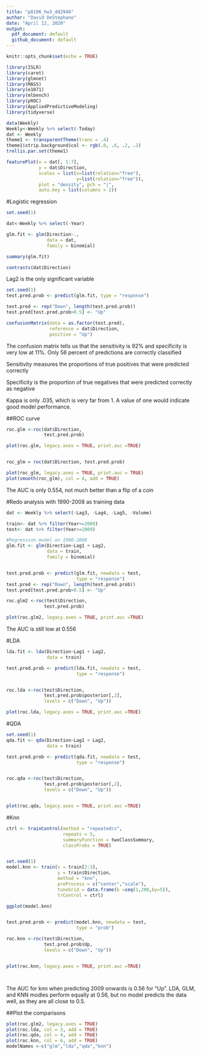 ```yaml
---
title: "p8106_hw3_dd2948"
author: "David DeStephano"
date: "April 12, 2020"
output:
  pdf_document: default
  github_document: default
---
```


```r
knitr::opts_chunk$set(echo = TRUE)
```

```r
library(ISLR)
library(caret)
library(glmnet)
library(MASS)
library(e1071)
library(mlbench)
library(pROC)
library(AppliedPredictiveModeling)
library(tidyverse)
```

```r
data(Weekly)
Weekly<-Weekly %>% select(-Today)
dat <- Weekly
theme1 <- transparentTheme(trans = .4)
theme1$strip.background$col <- rgb(.0, .6, .2, .2)
trellis.par.set(theme1)

featurePlot(x = dat[, 1:7],
            y = dat$Direction,
            scales = list(x=list(relation="free"),
                          y=list(relation="free")),
            plot = "density", pch = "|",
            auto.key = list(columns = 2))

```

#Logistic regression
```r
set.seed(1)

dat<-Weekly %>% select(-Year)

glm.fit <- glm(Direction~.,
               data = dat,
               family = binomial)

summary(glm.fit)

contrasts(dat$Direction)
```

Lag2 is the only significant variable


```r
set.seed(1)
test.pred.prob <- predict(glm.fit, type = "response")

test.pred <- rep("Down", length(test.pred.prob))
test.pred[test.pred.prob>0.5] <- "Up"

confusionMatrix(data = as.factor(test.pred),
                reference = dat$Direction,
                positive = "Up")

```

The confusion matrix tells us that the sensitivity is 92% and specificity is very low at 11%. Only 56 percent of predictions are correctly classified

Sensitivity measures the proportions of true positives that were predicted correctly

Specificity is the proportion of true negatives that were predicted correctly as negative

Kappa is only .035, which is very far from 1. A value of one would indicate good model performance.




##ROC curve
```r
roc.glm <-roc(dat$Direction,
              test.pred.prob)

plot(roc.glm, legacy.axes = TRUE, print.auc =TRUE)


roc_glm = roc(dat$Direction, test.pred.prob)

plot(roc_glm, legacy.axes = TRUE, print.auc = TRUE)
plot(smooth(roc_glm), col = 4, add = TRUE)
```


The AUC is only 0.554, not much better than a flip of a coin



#Redo analysis with 1990-2008 as training data
```r
dat <- Weekly %>% select(-Lag3, -Lag4, -Lag5, -Volume)

train<- dat %>% filter(Year<=2008)
test<- dat %>% filter(Year>=2009)

#Regression model on 1990-2008
glm.fit <- glm(Direction~Lag1 + Lag2,
               data = train,
               family = binomial)


test.pred.prob <- predict(glm.fit, newdata = test,
                          type = "response")
test.pred <- rep("Down", length(test.pred.prob))
test.pred[test.pred.prob>0.5] <- "Up"

roc.glm2 <-roc(test$Direction,
              test.pred.prob)

plot(roc.glm2, legacy.axes = TRUE, print.auc =TRUE)

```

The AUC is still low at 0.556

#LDA
```r
lda.fit <- lda(Direction~Lag1 + Lag2,
               data = train)

test.pred.prob <- predict(lda.fit, newdata = test,
                          type = "response")


roc.lda <-roc(test$Direction,
              test.pred.prob$posterior[,2],
              levels = c("Down", "Up"))

plot(roc.lda, legacy.axes = TRUE, print.auc =TRUE)

```

#QDA
```r
set.seed(1)
qda.fit <- qda(Direction~Lag1 + Lag2,
               data = train)

test.pred.prob <- predict(qda.fit, newdata = test,
                          type = "response")


roc.qda <-roc(test$Direction,
              test.pred.prob$posterior[,2],
              levels = c("Down", "Up"))


plot(roc.qda, legacy.axes = TRUE, print.auc =TRUE)

```

#Knn

```r
ctrl <- trainControl(method = "repeatedcv",
                     repeats = 5,
                     summaryFunction = twoClassSummary,
                     classProbs = TRUE)


set.seed(1)
model.knn <- train(x = train[2:3],
                   y = train$Direction,
                   method = "knn",
                   preProcess = c("center","scale"),
                   tuneGrid = data.frame(k =seq(1,200,by=5)),
                   trControl = ctrl)

ggplot(model.knn)


test.pred.prob <- predict(model.knn, newdata = test,
                          type = "prob")

roc.knn <-roc(test$Direction,
              test.pred.prob$Up,
              levels = c("Down", "Up"))


plot(roc.knn, legacy.axes = TRUE, print.auc =TRUE)




```

The AUC for knn when predicting 2009 onwards is 0.56 for "Up". LDA, GLM, and KNN modles perform equally at 0.56, but no model predicts the data well, as they are all close to 0.5.

##Plot the comparisons

```r
plot(roc.glm2, legacy.axes = TRUE)
plot(roc.lda, col = 3, add = TRUE)
plot(roc.qda, col = 4, add = TRUE)
plot(roc.knn, col = 6, add = TRUE)
modelNames <-c("glm","lda","qda","knn")

```

